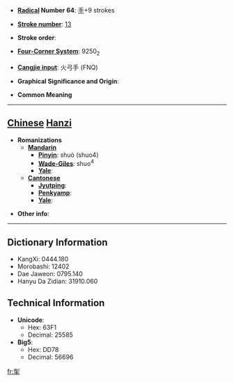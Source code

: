 * '''[[Wiktionary:Chinese radical index| Radical]] Number 64''': [[Wiktionary:Chinese radical index 手|手]]+9 strokes

* '''[[Wiktionary:Chinese total strokes index|Stroke number]]''': [[Wiktionary:Chinese total strokes index 13|13]]

* '''Stroke order''': 

* '''[[Wiktionary:Chinese four corner index|Four-Corner System]]''': 9250<sub>2</sub>

* '''[[Wiktionary:Chinese Cangjie index|Cangjie input]]''': 火弓手 (FNQ)

* '''Graphical Significance and Origin''': 

* '''Common Meaning'''

----

== [[Chinese]] [[Hanzi]] ==

* '''Romanizations'''
** '''[[Mandarin]]'''
*** '''[[Pinyin]]''': shuò (shuo4)
*** '''[[Wade-Giles]]''': shuo<sup>4</sup>
*** '''[[Yale]]''': 
** '''[[Cantonese]]'''
*** '''[[Jyutping]]''':
*** '''[[Penkyamp]]''': 
*** '''[[Yale]]''': 

* '''Other info''': 

----

== Dictionary Information ==

* KangXi: 0444.180
* Morobashi: 12402
* Dae Jaweon: 0795.140
* Hanyu Da Zidian: 31910.060

== Technical Information ==

* '''Unicode''':
** Hex: 63F1
** Decimal: 25585
* '''Big5''':
** Hex: DD78
** Decimal: 56696

[[fr:揱]]